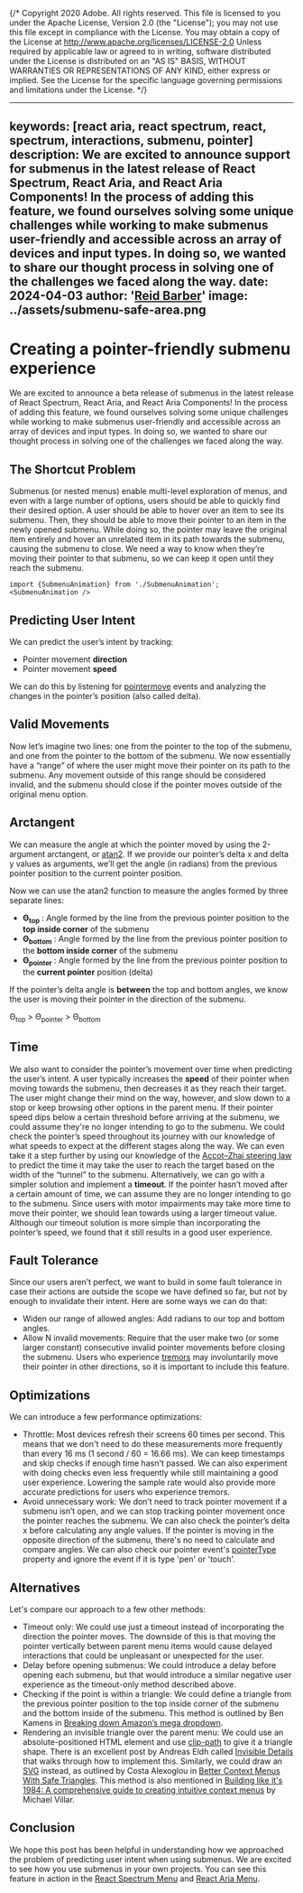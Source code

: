 {/* Copyright 2020 Adobe. All rights reserved.
This file is licensed to you under the Apache License, Version 2.0 (the "License");
you may not use this file except in compliance with the License. You may obtain a copy
of the License at http://www.apache.org/licenses/LICENSE-2.0
Unless required by applicable law or agreed to in writing, software distributed under
the License is distributed on an "AS IS" BASIS, WITHOUT WARRANTIES OR REPRESENTATIONS
OF ANY KIND, either express or implied. See the License for the specific language
governing permissions and limitations under the License. */}



---
keywords: [react aria, react spectrum, react, spectrum, interactions, submenu, pointer]
description: We are excited to announce support for submenus in the latest release of React Spectrum, React Aria, and React Aria Components! In the process of adding this feature, we found ourselves solving some unique challenges while working to make submenus user-friendly and accessible across an array of devices and input types. In doing so, we wanted to share our thought process in solving one of the challenges we faced along the way.
date: 2024-04-03
author: '[Reid Barber](https://github.com/reidbarber)'
image: ../assets/submenu-safe-area.png
---

# Creating a pointer-friendly submenu experience

We are excited to announce a beta release of submenus in the latest release of React Spectrum, React Aria, and React Aria Components! In the process of adding this feature, we found ourselves solving some unique challenges while working to make submenus user-friendly and accessible across an array of devices and input types. In doing so, we wanted to share our thought process in solving one of the challenges we faced along the way.

## The Shortcut Problem

Submenus (or nested menus) enable multi-level exploration of menus, and even with a large number of options, users should be able to quickly find their desired option. A user should be able to hover over an item to see its submenu. Then, they should be able to move their pointer to an item in the newly opened submenu. While doing so, the pointer may leave the original item entirely and hover an unrelated item in its path towards the submenu, causing the submenu to close. We need a way to know when they’re moving their pointer to that submenu, so we can keep it open until they reach the submenu.

```tsx snippet
import {SubmenuAnimation} from './SubmenuAnimation';
<SubmenuAnimation />
```

## Predicting User Intent

We can predict the user’s intent by tracking: 

* Pointer movement **direction**
* Pointer movement **speed**

We can do this by listening for [pointermove](https://developer.mozilla.org/en-US/docs/Web/API/Element/pointermove_event) events and analyzing the changes in the pointer’s position (also called delta).

## Valid Movements

Now let’s imagine two lines: one from the pointer to the top of the submenu, and one from the pointer to the bottom of the submenu. We now essentially have a “range” of where the user might move their pointer on its path to the submenu. Any movement outside of this range should be considered invalid, and the submenu should close if the pointer moves outside of the original menu option.

<SubmenuSafeArea
  role="img"
  aria-label="Diagram showing safe area triangle drawn between pointer and submenu" />

## Arctangent

We can measure the angle at which the pointer moved by using the 2-argument arctangent, or [atan2](https://en.wikipedia.org/wiki/Atan2). If we provide our pointer’s delta x and delta y values as arguments, we’ll get the angle (in radians) from the previous pointer position to the current pointer position.

<SubmenuAtan2
  role="img"
  aria-label="Diagram showing atan2 value as angle between the X axis and some line on a cartesian plane" />

Now we can use the atan2 function to measure the angles formed by three separate lines:

* **Θ<sub>top</sub>** : Angle formed by the line from the previous pointer position to the **top inside corner** of the submenu
* **Θ<sub>bottom</sub>** : Angle formed by the line from the previous pointer position to the **bottom inside corner** of the submenu
* **Θ<sub>pointer</sub>** : Angle formed by the line from the previous pointer position to the **current pointer** position (delta)

<SubmenuAtan2FromPointer
  role="img"
  aria-label="Diagram showing triangles formed between pointer and various points on submenu" />

If the pointer’s delta angle is **between** the top and bottom angles, we know the user is moving their pointer in the direction of the submenu.

<p style={{textAlign: 'center', fontSize: 'xx-large'}}>Θ<sub>top</sub> > Θ<sub>pointer</sub> > Θ<sub>bottom</sub></p>

## Time

We also want to consider the pointer’s movement over time when predicting the user’s intent. A user typically increases the **speed** of their pointer when moving towards the submenu, then decreases it as they reach their target. The user might change their mind on the way, however, and slow down to a stop or keep browsing other options in the parent menu. If their pointer speed dips below a certain threshold before arriving at the submenu, we could assume they're no longer intending to go to the submenu.
We could check the pointer’s speed throughout its journey with our knowledge of what speeds to expect at the different stages along the way. We can even take it a step further by using our knowledge of the [Accot–Zhai steering law](https://en.wikipedia.org/wiki/Steering_law) to predict the time it may take the user to reach the target based on the width of the “tunnel” to the submenu.
Alternatively, we can go with a simpler solution and implement a **timeout**. If the pointer hasn’t moved after a certain amount of time, we can assume they are no longer intending to go to the submenu. Since users with motor impairments may take more time to move their pointer, we should lean towards using a larger timeout value. Although our timeout solution is more simple than incorporating the pointer’s speed, we found that it still results in a good user experience.

## Fault Tolerance

Since our users aren’t perfect, we want to build in some fault tolerance in case their actions are outside the scope we have defined so far, but not by enough to invalidate their intent. Here are some ways we can do that:

* Widen our range of allowed angles: Add radians to our top and bottom angles.
* Allow N invalid movements: Require that the user make two (or some larger constant) consecutive invalid pointer movements before closing the submenu. Users who experience [tremors](https://en.wikipedia.org/wiki/Tremor) may involuntarily move their pointer in other directions, so it is important to include this feature.

## Optimizations

We can introduce a few performance optimizations:

* Throttle: Most devices refresh their screens 60 times per second. This means that we don't need to do these measurements more frequently than every 16 ms (1 second / 60 = 16.66 ms). We can keep timestamps and skip checks if enough time hasn't passed. We can also experiment with doing checks even less frequently while still maintaining a good user experience. Lowering the sample rate would also provide more accurate predictions for users who experience tremors.
* Avoid unnecessary work: We don’t need to track pointer movement if a submenu isn’t open, and we can stop tracking pointer movement once the pointer reaches the submenu. We can also check the pointer’s delta x before calculating any angle values. If the pointer is moving in the opposite direction of the submenu, there's no need to calculate and compare angles. We can also check our pointer event's [pointerType](https://developer.mozilla.org/en-US/docs/Web/API/PointerEvent/pointerType) property and ignore the event if it is type 'pen' or 'touch'.

## Alternatives

Let's compare our approach to a few other methods:

* Timeout only: We could use just a timeout instead of incorporating the direction the pointer moves. The downside of this is that moving the pointer vertically between parent menu items would cause delayed interactions that could be unpleasant or unexpected for the user.
* Delay before opening submenus: We could introduce a delay before opening each submenu, but that would introduce a similar negative user experience as the timeout-only method described above.
* Checking if the point is within a triangle: We could define a triangle from the previous pointer position to the top inside corner of the submenu and the bottom inside of the submenu. This method is outlined by Ben Kamens in [Breaking down Amazon’s mega dropdown](https://bjk5.com/post/44698559168/breaking-down-amazons-mega-dropdown).
* Rendering an invisible triangle over the parent menu: We could use an absolute-positioned HTML element and use [clip-path](https://developer.mozilla.org/en-US/docs/Web/CSS/clip-path) to give it a triangle shape. There is an excellent post by Andreas Eldh called [Invisible Details](https://medium.com/linear-app/invisible-details-2ca718b41a44) that walks through how to implement this. Similarly, we could draw an [SVG](https://developer.mozilla.org/en-US/docs/Web/SVG) instead, as outlined by Costa Alexoglou in [Better Context Menus With Safe Triangles](https://www.smashingmagazine.com/2023/08/better-context-menus-safe-triangles/). This method is also mentioned in [Building like it's 1984: A comprehensive guide to creating intuitive context menus](https://height.app/blog/guide-to-build-context-menus) by Michael Villar.

## Conclusion

We hope this post has been helpful in understanding how we approached the problem of predicting user intent when using submenus. We are excited to see how you use submenus in your own projects. You can see this feature in action in the [React Spectrum Menu](https://react-spectrum.adobe.com/react-spectrum/Menu.html#submenus) and [React Aria Menu](https://react-spectrum.adobe.com/react-aria/Menu.html#submenus).